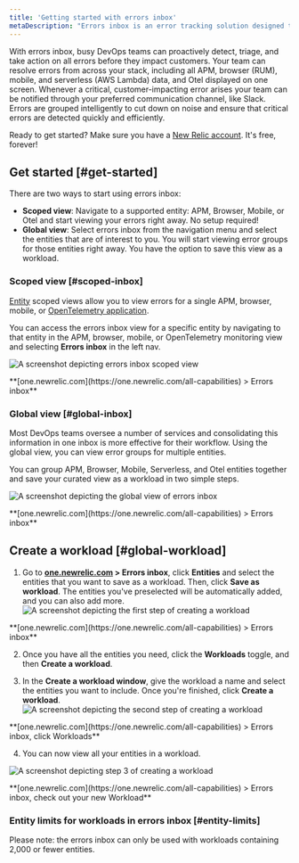 ```yaml
---
title: 'Getting started with errors inbox'
metaDescription: "Errors inbox is an error tracking solution designed to give you the tools to proactively detect, triage, and resolve errors across your full application stack."
---
```






With errors inbox, busy DevOps teams can proactively detect, triage, and take action on all errors before they impact customers. Your team can resolve errors from across your stack, including all APM, browser (RUM), mobile, and serverless (AWS Lambda) data, and Otel displayed on one screen. Whenever a critical, customer-impacting error arises your team can be notified through your preferred communication channel, like Slack. Errors are grouped intelligently to cut down on noise and ensure that critical errors are detected quickly and efficiently.

Ready to get started? Make sure you have a [New Relic account](https://newrelic.com/signup). It's free, forever!

## Get started [#get-started]

There are two ways to start using errors inbox: 

* **Scoped view**: Navigate to a supported entity: APM, Browser, Mobile, or Otel and start viewing your errors right away. No setup required! 
* **Global view**: Select errors inbox from the navigation menu and select the entities that are of interest to you. You will start viewing error groups for those entities right away. You have the option to save this view as a workload.

### Scoped view [#scoped-inbox]

[Entity](/docs/new-relic-solutions/new-relic-one/core-concepts/what-entity-new-relic) scoped views allow you to view errors for a single APM, browser, mobile, or
[OpenTelemetry application](/docs/more-integrations/open-source-telemetry-integrations/opentelemetry/opentelemetry-introduction/#benefits). 

You can access the errors inbox view for a specific entity by navigating to that entity in the APM, browser, mobile, or OpenTelemetry monitoring view and selecting **Errors inbox** in the left nav.

<img
  title="Scoped view "
  alt="A screenshot depicting errors inbox scoped view"
  src={errorsinboxScopedView}
/>

<figcaption>**[one.newrelic.com](https://one.newrelic.com/all-capabilities) > Errors inbox** </figcaption>

### Global view [#global-inbox]

Most DevOps teams oversee a number of services and consolidating this information in one inbox is more effective for their workflow. Using the global view, you can view error groups for multiple entities.

You can group APM, Browser, Mobile, Serverless, and Otel entities together and save your curated view as a workload in two simple steps.

<img
  title="Global view"
  alt="A screenshot depicting the global view of errors inbox"
  src={errorsinboxGlobalView}
/>

<figcaption>**[one.newrelic.com](https://one.newrelic.com/all-capabilities) > Errors inbox** </figcaption>

## Create a workload [#global-workload]
  
1. Go to **[one.newrelic.com](https://one.newrelic.com/all-capabilities) > Errors inbox**, click **Entities** and select the entities that you want to save as a workload. Then, click **Save as workload**. 
  The entities you've preselected will be automatically added, and you can also add more.
  <img
    title="Errors inbox for Entities"
    alt="A screenshot depicting the first step of creating a workload"
    src={errorsinboxCreateaWorkloadStep1}
  />

  <figcaption>**[one.newrelic.com](https://one.newrelic.com/all-capabilities) > Errors inbox** </figcaption>

2. Once you have all the entities you need, click the **Workloads** toggle, and then **Create a workload**. 

3. In the **Create a workload window**, give the workload a name and select the entities you want to include. Once you're finished, click **Create a workload**.
  <img
    title="Errors inbox for Workloads"
    alt="A screenshot depicting the second step of creating a workload"
    src={errorsinboxCreateaWorkloadStep2}
  />

  <figcaption>**[one.newrelic.com](https://one.newrelic.com/all-capabilities) > Errors inbox, click Workloads** </figcaption>

4. You can now view all your entities in a workload.

<img
  title="Your new workload"
  alt="A screenshot depicting step 3 of creating a workload"
  src={errorsinboxCreateaWorkloadStep3}
/>

<figcaption>**[one.newrelic.com](https://one.newrelic.com/all-capabilities) > Errors inbox, check out your new Workload** </figcaption>

### Entity limits for workloads in errors inbox [#entity-limits] 

Please note: the errors inbox can only be used with workloads containing 2,000 or fewer entities. 
